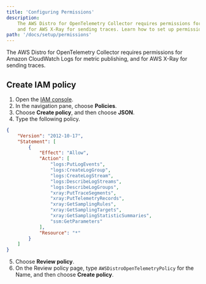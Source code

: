 ```yaml
---
title: 'Configuring Permissions'
description:
    The AWS Distro for OpenTelemetry Collector requires permissions for Amazon CloudWatch Logs for metric publishing,
    and for AWS X-Ray for sending traces. Learn how to set up permissions by creating an IAM policy.
path: '/docs/setup/permissions'
---
```



The AWS Distro for OpenTelemetry Collector requires permissions for Amazon CloudWatch Logs for metric publishing, and for
AWS X-Ray for sending traces.

<SectionSeparator />

## Create IAM policy
1. Open the [IAM console](https://console.aws.amazon.com/iam/).
2. In the navigation pane, choose **Policies**.
3. Choose **Create policy**, and then choose **JSON**.
4. Type the following policy.
```json lineNumbers=true
{
    "Version": "2012-10-17",
    "Statement": [
        {
            "Effect": "Allow",
            "Action": [
                "logs:PutLogEvents",
                "logs:CreateLogGroup",
                "logs:CreateLogStream",
                "logs:DescribeLogStreams",
                "logs:DescribeLogGroups",
                "xray:PutTraceSegments",
                "xray:PutTelemetryRecords",
                "xray:GetSamplingRules",
                "xray:GetSamplingTargets",
                "xray:GetSamplingStatisticSummaries",
                "ssm:GetParameters"
            ],
            "Resource": "*"
        }
    ]
}
```
5. Choose **Review policy**.
6. On the Review policy page, type `AWSDistroOpenTelemetryPolicy` for the Name, and then choose **Create policy**.